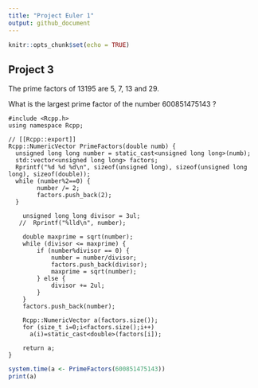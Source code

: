 ```yaml
---
title: "Project Euler 1"
output: github_document
---
```


```r
knitr::opts_chunk$set(echo = TRUE)
```

## Project 3

The prime factors of 13195 are 5, 7, 13 and 29.

What is the largest prime factor of the number 600851475143 ?

```Rcpp
#include <Rcpp.h>
using namespace Rcpp;

// [[Rcpp::export]]
Rcpp::NumericVector PrimeFactors(double numb) {
  unsigned long long number = static_cast<unsigned long long>(numb);
  std::vector<unsigned long long> factors;
  Rprintf("%d %d %d\n", sizeof(unsigned long), sizeof(unsigned long long), sizeof(double));
  while (number%2==0) {
        number /= 2;
        factors.push_back(2);
  }
  
    unsigned long long divisor = 3ul;
   //  Rprintf("%lld\n", number);

    double maxprime = sqrt(number);
    while (divisor <= maxprime) {
        if (number%divisor == 0) {
            number = number/divisor;
            factors.push_back(divisor);
            maxprime = sqrt(number);
        } else {
            divisor += 2ul;
        }
    }
    factors.push_back(number);
    
    Rcpp::NumericVector a(factors.size());
    for (size_t i=0;i<factors.size();i++)
      a(i)=static_cast<double>(factors[i]);

    return a;
}

```


```r
system.time(a <- PrimeFactors(600851475143))
print(a)
```